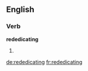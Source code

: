 ==English==

===Verb===
'''rededicating'''

# {{third-person singular of|[[rededicate]]}}

[[de:rededicating]]
[[fr:rededicating]]